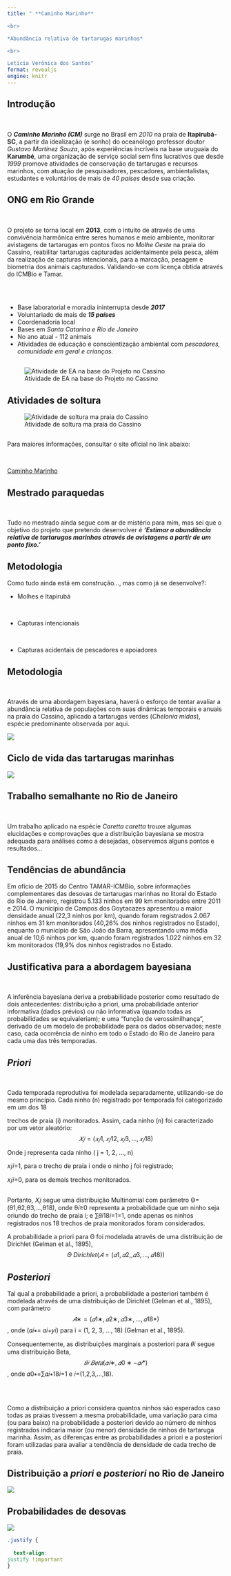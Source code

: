 ```yaml
---
title: " **Caminho Marinho**

<br>

*Abundância relativa de tartarugas marinhas*

<br>

Letícia Verônica dos Santos"
format: revealjs
engine: knitr
---
```


## Introdução

:::{.justify} 

<br>

O ***Caminho Marinho (CM)*** surge no Brasil em *2010* na praia de **Itapirubá-SC**, a partir da idealização (e sonho) do oceanólogo professor doutor *Gustavo Martinez Souza*, após experiências incríveis na base uruguaia do **Karumbé**, uma organização de serviço social sem fins lucrativos que desde *1999* promove atividades de conservação de tartarugas e recursos marinhos, com atuação de pesquisadores, pescadores, ambientalistas, estudantes e voluntários de mais de *40 países* desde sua criação.

:::

## ONG em Rio Grande

:::{.justify}

<br>

O projeto se torna local em **2013**, com o intuito de através de uma convivência harmônica entre seres humanos e meio ambiente, monitorar avistagens de tartarugas em pontos fixos no *Molhe Oeste* na praia do Cassino, reabilitar tartarugas capturadas acidentalmente pela pesca, além da realização de capturas intencionais, para a marcação, pesagem e biometria dos animais capturados. Validando-se com licença obtida através do ICMBio e Tamar. 
:::


##


:::{.justify}

<br> 

- Base laboratorial e moradia ininterrupta desde ***2017***
- Voluntariado de mais de ***15 países***
- Coordenadoria local 
- Bases em *Santa Catarina e Rio de Janeiro*
- No ano atual - 112 animais
- Atividades de educação e conscientização ambiental com *pescadores, comunidade em geral e crianças.*

:::



##

![Atividade de EA na base do Projeto no Cassino](ea_cm.jpg){fig-align="left"}

## Atividades de soltura



![Atividade de soltura ma praia do Cassino](liberacao_cm.jpg){fig-align="left"}

##

:::{.justify}

Para maiores informações, consultar o site oficial no link abaixo:

<br>

[Caminho Marinho](https://www.caminhomarinho.org)

:::


:::{.justify}
## Mestrado paraquedas 

<br>

Tudo no mestrado ainda segue com ar de mistério para mim, mas sei que o objetivo do projeto que pretendo desenvolver é ***'Estimar a abundância relativa de tartarugas marinhas através de avistagens a partir de um ponto fixo.'***
:::

:::{.justify}

## Metodologia

Como tudo ainda está em construção..., mas como já se desenvolve?:

- Molhes e Itapirubá

<br>

- Capturas intencionais

<br>

- Capturas acidentais de pescadores e apoiadores
:::

:::{.justify}
## Metodologia 

<br>

Através de uma abordagem bayesiana, haverá o esforço de tentar avaliar a abundância relativa de populações com suas dinâmicas temporais e anuais na praia do Cassino, aplicado a tartarugas verdes (*Chelonia midas*), espécie predominante observada por aqui.

![](wandinha.png)
:::

## Ciclo de vida das tartarugas marinhas


![](ciclodevida.png)

## Trabalho semalhante no Rio de Janeiro

:::{.justify}

 <br>
 
Um trabalho aplicado na espécie *Caretta caretta* trouxe algumas elucidações e comprovações que a distribuição bayesiana se mostra adequada para análises como a desejadas, observemos alguns pontos e resultados...
:::

:::{.justify}

## Tendências de abundância

Em ofício de 2015 do Centro TAMAR-ICMBio, sobre informações complementares das desovas de tartarugas marinhas no litoral do Estado do Rio de Janeiro, registrou 5.133 ninhos em 99 km monitorados entre 2011 e 2014. O município de Campos dos Goytacazes apresentou a maior densidade anual (22,3 ninhos por km), quando foram registrados 2.067 ninhos em 31 km monitorados (40,26% dos ninhos registrados no Estado), enquanto o município de São João da Barra, apresentando uma média anual de 10,6 ninhos por km, quando foram registrados 1.022 ninhos em 32 km monitorados (19,9% dos ninhos registrados no Estado.

:::

:::{.justify}

## Justificativa para a abordagem bayesiana

<br>

A inferência bayesiana deriva a probabilidade posterior como resultado de dois antecedentes: distribuição a priori, uma probabilidade anterior informativa (dados prévios) ou não informativa (quando todas as probabilidades se equivaleriam); e uma "função de verossimilhança", derivado de um modelo de probabilidade para os dados observados; neste caso, cada ocorrência de ninho em todo o Estado do Rio de Janeiro para cada uma das três temporadas.

:::


## *Priori*
:::{.justify}
<br>

Cada temporada reprodutiva foi modelada separadamente, utilizando-se do mesmo princípio. Cada ninho (n) registrado por temporada foi categorizado em um dos 18

trechos de praia (i) monitorados. Assim, cada ninho (n) foi caracterizado por um vetor aleatório: 
$$𝑋𝑗=(𝑥𝑗1,𝑥𝑗12,𝑥𝑗3,…,𝑥𝑗18 )$$

Onde j representa cada ninho ( j = 1, 2, …, n)

𝑥𝑗𝑖=1, para o trecho de praia i onde o ninho j foi registrado;

𝑥𝑗𝑖=0, para os demais trechos monitorados.
:::

##

:::{.justify}

Portanto, 𝑋𝑗 segue uma distribuição Multinomial com parâmetro Θ=(θ1,θ2,θ3,…,θ18), onde θ𝑖≥0 representa a probabilidade que um ninho seja oriundo do trecho de praia i; e ∑𝜃𝑖18𝑖=1=1, onde apenas os ninhos registrados nos 18 trechos de praia monitorados foram considerados.

A probabilidade a priori para Θ foi modelada através de uma distribuição de Dirichlet (Gelman et al., 1895),
$$Θ~Dirichlet(𝐴=(𝛼1,𝛼2,,𝛼3,…,𝛼18 ))$$
:::

## *Posteriori*
 

 
 Tal qual a probabilidade a priori, a probabilidade a posteriori também é modelada através de uma distribuição de Dirichlet (Gelman et al., 1895), com parâmetro $$𝐴∗=(𝛼1∗,𝛼2∗,𝛼3∗,…,𝛼18*)$$, onde (𝛼𝑖∗= 𝛼𝑖+𝑦𝑖) para i = (1, 2, 3, ..., 18) (Gelman et al., 1895).

Consequentemente, as distribuições marginais a posteriori para 𝜃𝑖 segue uma distribuição Beta, $$𝜃𝑖~𝐵𝑒𝑡𝑎 (𝛼𝑖∗,𝛼0∗−𝛼𝑖*)$$, onde 𝛼0∗=∑𝛼𝑖∗18𝑖=1 e 𝑖=(1,2,3,…,18).

##

<br>

Como a distribuição a priori considera quantos ninhos são esperados caso todas as praias tivessem a mesma probabilidade, uma variação para cima (ou para baixo) na probabilidade a posteriori devido ao número de ninhos registrados indicaria maior (ou menor) densidade de ninhos de tartaruga marinha. Assim, as diferenças entre as probabilidades a priori e a posteriori foram utilizadas para avaliar a tendência de densidade de cada trecho de praia.



## Distribuição a *priori* e *posteriori* no Rio de Janeiro

:::{.justify}

![](distribuicoesnorj.png)

:::

## Probabilidades de desovas

:::{.justify}

![](probadedesovanorj.png)

:::














```css

.justify {
 
  text-align:
justify !important
}

```
